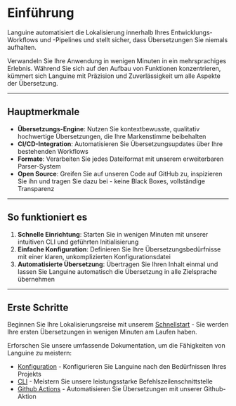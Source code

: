 # Einführung

Languine automatisiert die Lokalisierung innerhalb Ihres Entwicklungs-Workflows und -Pipelines und stellt sicher, dass Übersetzungen Sie niemals aufhalten.

Verwandeln Sie Ihre Anwendung in wenigen Minuten in ein mehrsprachiges Erlebnis. Während Sie sich auf den Aufbau von Funktionen konzentrieren, kümmert sich Languine mit Präzision und Zuverlässigkeit um alle Aspekte der Übersetzung.

---

## Hauptmerkmale

- **Übersetzungs-Engine**: Nutzen Sie kontextbewusste, qualitativ hochwertige Übersetzungen, die Ihre Markenstimme beibehalten
- **CI/CD-Integration**: Automatisieren Sie Übersetzungsupdates über Ihre bestehenden Workflows
- **Formate**: Verarbeiten Sie jedes Dateiformat mit unserem erweiterbaren Parser-System
- **Open Source**: Greifen Sie auf unseren Code auf GitHub zu, inspizieren Sie ihn und tragen Sie dazu bei - keine Black Boxes, vollständige Transparenz

---

## So funktioniert es

1. **Schnelle Einrichtung**: Starten Sie in wenigen Minuten mit unserer intuitiven CLI und geführten Initialisierung
2. **Einfache Konfiguration**: Definieren Sie Ihre Übersetzungsbedürfnisse mit einer klaren, unkomplizierten Konfigurationsdatei
3. **Automatisierte Übersetzung**: Übertragen Sie Ihren Inhalt einmal und lassen Sie Languine automatisch die Übersetzung in alle Zielsprache übernehmen

---

## Erste Schritte

Beginnen Sie Ihre Lokalisierungsreise mit unserem [Schnellstart](/docs/quickstart) - Sie werden Ihre ersten Übersetzungen in wenigen Minuten am Laufen haben.

Erforschen Sie unsere umfassende Dokumentation, um die Fähigkeiten von Languine zu meistern:

- [Konfiguration](/docs/configuration) - Konfigurieren Sie Languine nach den Bedürfnissen Ihres Projekts
- [CLI](/docs/cli) - Meistern Sie unsere leistungsstarke Befehlszeilenschnittstelle
- [Github Actions](/docs/github-actions) - Automatisieren Sie Übersetzungen mit unserer Github-Aktion

